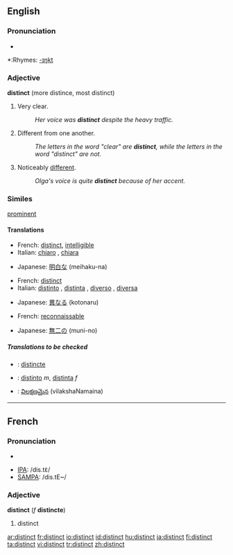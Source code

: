 ==English==

===Pronunciation===
*{{audio|en-us-distinct.ogg|Audio (US)}}

*:Rhymes: [[Rhymes:English:-ɪŋkt|-ɪŋkt]]

===Adjective===
'''distinct''' (more distince, most distinct)

# Very clear.
#:''Her voice was '''distinct''' despite the heavy traffic.''
# Different from one another.
#:''The letters in the word "clear" are '''distinct''', while the letters in the word "distinct" are not.''
# Noticeably [[different]].
#:''Olga's voice is quite '''distinct''' because of her accent.''

===Similes===
[[prominent]]

====Translations====
{{trans-top|very clear}}
*French: [[distinct#French|distinct]], [[intelligible]]
*Italian: [[chiaro]] {{m}}, [[chiara]] {{f}}
{{trans-mid}}
*Japanese: [[明白な]] (meihaku-na)
{{trans-bottom}}

{{trans-top|different from one another}}
*French: [[distinct]]
*Italian: [[distinto]] {{m}}, [[distinta]] {{f}}, [[diverso]] {{m}}, [[diversa]] {{f}}
{{trans-mid}}
*Japanese: [[異なる]] (kotonaru)
{{trans-bottom}}

{{trans-top|noticeably different}}
*French: [[reconnaissable]]
{{trans-mid}}
*Japanese: [[無二の]] (muni-no)
{{trans-bottom}}

=====Translations to be checked=====
<!--Remove this section once all of the translations below have been moved into the tables above.-->
{{checktrans}}
{{top}}
*{{ttbc|Interlingua}}: [[distincte]]
{{mid}}
*{{ttbc|Spanish}}: [[distinto]] ''m'', [[distinta]] ''f''
*{{ttbc|Telugu}}: [[విలక్షణమైన]] (vilakshaNamaina)
{{bottom}}

----

==French==

===Pronunciation===
*{{audio|en-us-distinct.ogg|Audio (US)}}

*[[w:IPA|IPA]]: /dis.tɛ̃/
*[[w:SAMPA|SAMPA]]: /dis.tE~/

===Adjective===
{{fr-infl-adj|sm=distinct|sf=distincte|pm=distincts|pf=distinctes|smp=dis.tɛ̃|sfp=dis.tɛ̃kt|pmp=dis.tɛ̃|pfp=dis.tɛ̃kt}}
'''distinct''' (''f'' '''distincte''')

# distinct

[[ar:distinct]]
[[fr:distinct]]
[[io:distinct]]
[[id:distinct]]
[[hu:distinct]]
[[ja:distinct]]
[[fi:distinct]]
[[ta:distinct]]
[[vi:distinct]]
[[tr:distinct]]
[[zh:distinct]]